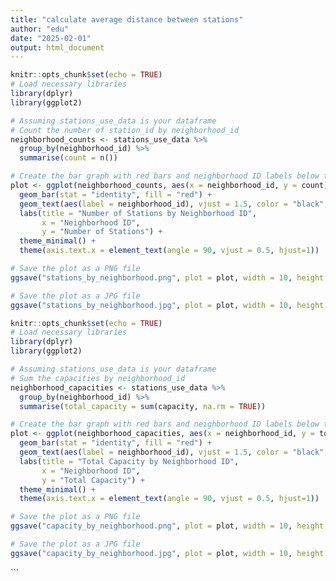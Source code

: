 ```yaml
---
title: "calculate average distance between stations"
author: "edu"
date: "2025-02-01"
output: html_document
---
```


```r
knitr::opts_chunk$set(echo = TRUE)
# Load necessary libraries
library(dplyr)
library(ggplot2)

# Assuming stations_use_data is your dataframe
# Count the number of station_id by neighborhood_id
neighborhood_counts <- stations_use_data %>%
  group_by(neighborhood_id) %>%
  summarise(count = n())

# Create the bar graph with red bars and neighborhood ID labels below the x-axis line
plot <- ggplot(neighborhood_counts, aes(x = neighborhood_id, y = count)) +
  geom_bar(stat = "identity", fill = "red") +
  geom_text(aes(label = neighborhood_id), vjust = 1.5, color = "black", size = 3.5, position = position_dodge(width = 0.9), angle = 90) +
  labs(title = "Number of Stations by Neighborhood ID",
       x = "Neighborhood ID",
       y = "Number of Stations") +
  theme_minimal() +
  theme(axis.text.x = element_text(angle = 90, vjust = 0.5, hjust=1))

# Save the plot as a PNG file
ggsave("stations_by_neighborhood.png", plot = plot, width = 10, height = 6)

# Save the plot as a JPG file
ggsave("stations_by_neighborhood.jpg", plot = plot, width = 10, height = 6)
```




```r
knitr::opts_chunk$set(echo = TRUE)
# Load necessary libraries
library(dplyr)
library(ggplot2)

# Assuming stations_use_data is your dataframe
# Sum the capacities by neighborhood_id
neighborhood_capacities <- stations_use_data %>%
  group_by(neighborhood_id) %>%
  summarise(total_capacity = sum(capacity, na.rm = TRUE))

# Create the bar graph with red bars and neighborhood ID labels below the x-axis line
plot <- ggplot(neighborhood_capacities, aes(x = neighborhood_id, y = total_capacity)) +
  geom_bar(stat = "identity", fill = "red") +
  geom_text(aes(label = neighborhood_id), vjust = 1.5, color = "black", size = 3.5, position = position_dodge(width = 0.9), angle = 90) +
  labs(title = "Total Capacity by Neighborhood ID",
       x = "Neighborhood ID",
       y = "Total Capacity") +
  theme_minimal() +
  theme(axis.text.x = element_text(angle = 90, vjust = 0.5, hjust=1))

# Save the plot as a PNG file
ggsave("capacity_by_neighborhood.png", plot = plot, width = 10, height = 6)

# Save the plot as a JPG file
ggsave("capacity_by_neighborhood.jpg", plot = plot, width = 10, height = 6)
```



```




